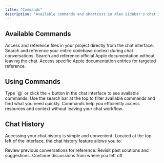 ```yaml
---
title: "Commands"
description: "Available commands and shortcuts in Alex Sidebar's chat interface"
---
```


## Available Commands

<CardGroup cols={2}>
  <Card title="Files" icon="folder">
    Access and reference files in your project directly from the chat interface.
  </Card>

<Card title="Codebase" icon="code">
  Search and reference your entire codebase context during chat conversations.
</Card>

<Card title="Apple Docs" icon="apple">
  Search and reference official Apple documentation without leaving the chat.
</Card>

  <Card title="Apple Docs (Individual)" icon="book">
    Access specific Apple documentation entries for targeted reference.
  </Card>
</CardGroup>

## Using Commands

<Steps>
  <Step title="Access Commands">
    Type `@` or click the + button in the chat interface to see available commands.
  </Step>

  <Step title="Search">
    Use the search bar at the top to filter available commands and find what you
    need quickly.
  </Step>
</Steps>

<Note>
  Commands help you efficiently access resources and context without leaving
  your chat workflow.
</Note>

## Chat History

Accessing your chat history is simple and convenient. Located at the top left of the interface, the chat history feature allows you to:

<CardGroup cols={1}>
  <Card title="Review Conversations" icon="rectangle-history-circle-user">
    Review previous conversations for reference.
  </Card>

<Card title="Revisit Solutions" icon="rotate-right">
  Revisit past solutions and suggestions.
</Card>

  <Card title="Continue Discussions" icon="comments">
    Continue discussions from where you left off.
  </Card>
</CardGroup>
